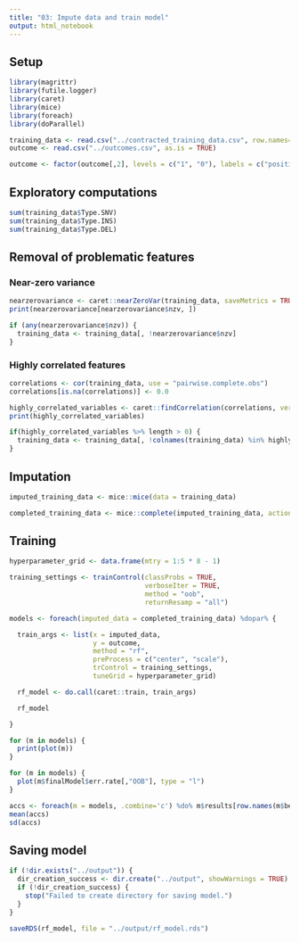 ```yaml
---
title: "03: Impute data and train model"
output: html_notebook
---
```


## Setup
```r
library(magrittr)
library(futile.logger)
library(caret)
library(mice)
library(foreach)
library(doParallel)
```

```r
training_data <- read.csv("../contracted_training_data.csv", row.names=1, as.is = TRUE) 
outcome <- read.csv("../outcomes.csv", as.is = TRUE)

outcome <- factor(outcome[,2], levels = c("1", "0"), labels = c("positive", "negative"))
```

## Exploratory computations
```r
sum(training_data$Type.SNV)
sum(training_data$Type.INS)
sum(training_data$Type.DEL)
```

## Removal of problematic features

### Near-zero variance
```r
nearzerovariance <- caret::nearZeroVar(training_data, saveMetrics = TRUE)
print(nearzerovariance[nearzerovariance$nzv, ])

if (any(nearzerovariance$nzv)) {
  training_data <- training_data[, !nearzerovariance$nzv]
}
```

### Highly correlated features
```r
correlations <- cor(training_data, use = "pairwise.complete.obs")
correlations[is.na(correlations)] <- 0.0

highly_correlated_variables <- caret::findCorrelation(correlations, verbose = TRUE, names = TRUE)
print(highly_correlated_variables)

if(highly_correlated_variables %>% length > 0) {
  training_data <- training_data[, !colnames(training_data) %in% highly_correlated_variables]
}
```

## Imputation
```r
imputed_training_data <- mice::mice(data = training_data)

completed_training_data <- mice::complete(imputed_training_data, action = "all")
```

## Training
```r
hyperparameter_grid <- data.frame(mtry = 1:5 * 8 - 1)

training_settings <- trainControl(classProbs = TRUE,
                                  verboseIter = TRUE,
                                  method = "oob",
                                  returnResamp = "all")

models <- foreach(imputed_data = completed_training_data) %dopar% {

  train_args <- list(x = imputed_data,
                     y = outcome,
                     method = "rf",
                     preProcess = c("center", "scale"),
                     trControl = training_settings,
                     tuneGrid = hyperparameter_grid)

  rf_model <- do.call(caret::train, train_args)

  rf_model

}
```

```r
for (m in models) {
  print(plot(m))
}
```

```r
for (m in models) {
  plot(m$finalModel$err.rate[,"OOB"], type = "l")
}
```

```r
accs <- foreach(m = models, .combine='c') %do% m$results[row.names(m$bestTune), "Accuracy"]
mean(accs)
sd(accs)
```

## Saving model
```r
if (!dir.exists("../output")) {
  dir_creation_success <- dir.create("../output", showWarnings = TRUE)
  if (!dir_creation_success) {
    stop("Failed to create directory for saving model.")
  }
}

saveRDS(rf_model, file = "../output/rf_model.rds")
```
